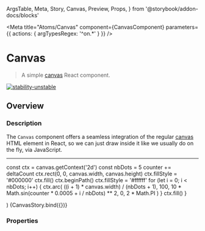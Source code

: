   ArgsTable,
  Meta,
  Story,
  Canvas,
  Preview,
  Props,
} from '@storybook/addon-docs/blocks'

<Meta
  title="Atoms/Canvas"
  component={CanvasComponent}
  parameters={{ actions: { argTypesRegex: '^on.*' } }}
/>

# Canvas

> A simple [canvas](https://www.w3schools.com/html/html5_canvas.asp) React component.

[![stability-unstable](https://img.shields.io/badge/stability-unstable-yellow.svg)](https://github.com/emersion/stability-badges#unstable)

## Overview

### Description

The `Canvas` component offers a seamless integration of the regular [canvas](https://www.w3schools.com/html/html5_canvas.asp) HTML element in React, so we can
just draw inside it like we usually do on the fly, via JavaScript.

---

  const ctx = canvas.getContext('2d')
  const nbDots = 5
  counter += deltaCount
  ctx.rect(0, 0, canvas.width, canvas.height)
  ctx.fillStyle = '#000000'
  ctx.fill()
  ctx.beginPath()
  ctx.fillStyle = '#ffffff'
  for (let i = 0; i < nbDots; i++) {
    ctx.arc(
      ((i + 1) * canvas.width) / (nbDots + 1),
      100,
      10 * Math.sin(counter * 0.0005 + i / nbDots) ** 2,
      0,
      2 * Math.PI
    )
  }
  ctx.fill()
}

  <div style={{ textAlign: 'center', padding: '10px 0 10px' }}>
    <CanvasComponent {...args} />
  </div>
)

<Canvas>
  <Story
    name="Overview"
    args={{
      onRender: draw,
      disableScrolling: false,
      width: 400,
      height: 200,
    }}
  >
    {CanvasStory.bind({})}
  </Story>
</Canvas>

### Properties

<ArgsTable story="Overview" />
